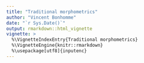 ```yaml
---
title: "Traditional morphometrics"
author: "Vincent Bonhomme"
date: "`r Sys.Date()`"
output: rmarkdown::html_vignette
vignette: >
  %\VignetteIndexEntry{Traditional morphometrics}
  %\VignetteEngine{knitr::rmarkdown}
  %\usepackage[utf8]{inputenc}
---
```



